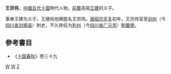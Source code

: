 '''王宗伟'''，[[中國|中國]][[五代十国|五代十国]]時代人物，[[前蜀|前蜀]]高祖[[王建_(前蜀)|王建]]的义子。

事奉王建为义子，王建给他赐姓名王宗伟。[[唐昭宗|唐昭宗]][[天复_(唐朝)|天复]]初年，王宗伟官至[[剑州_(先天)|剑州]]（今[[四川省|四川省]][[剑阁县|剑阁县]]）刺史，不久转任为[[利州_(西魏)|利州]]（今[[四川省|四川省]][[广元市|广元市]]）[[制置使|制置使]]。

==參考書目==
*《[[十国春秋|十国春秋]]》卷三十九
[[Category:唐朝刺史|W]]
[[Category:前蜀官员|W]]
[[Category:王姓|Z]]